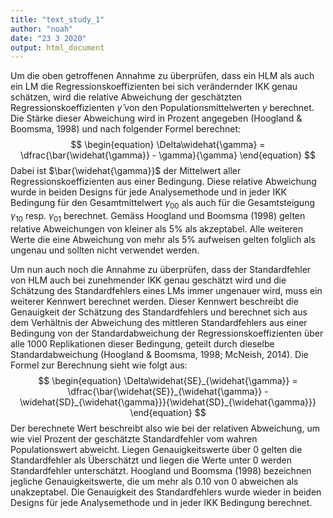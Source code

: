 ```yaml
---
title: "text_study_1"
author: "noah"
date: "23 3 2020"
output: html_document
---
```

Um die oben getroffenen Annahme zu überprüfen, dass ein HLM als auch ein LM die Regressionskoeffizienten bei sich verändernder IKK genau schätzen, wird die relative Abweichung der geschätzten Regressionskoeffizienten $\widehat{\gamma}$ von den Populationsmittelwerten $\gamma$ berechnet. Die Stärke dieser Abweichung wird in Prozent angegeben (Hoogland & Boomsma, 1998) und nach folgender Formel berechnet: 
$$
\begin{equation}
\Delta\widehat{\gamma} = \dfrac{\bar{\widehat{\gamma}} - \gamma}{\gamma}
\end{equation}
$$
Dabei ist $\bar{\widehat{\gamma}}$ der Mittelwert aller Regressionskoeffizienten aus einer Bedingung. Diese relative Abweichung wurde in beiden Designs für jede Analysemethode und in jeder IKK Bedingung für den Gesamtmittelwert $\gamma_{00}$ als auch für die Gesamtsteigung $\gamma_{10}$ resp. $\gamma_{01}$ berechnet. Gemäss Hoogland und Boomsma (1998) gelten relative Abweichungen von kleiner als 5% als akzeptabel. Alle weiteren Werte die eine Abweichung von mehr als 5% aufweisen gelten folglich als ungenau und sollten nicht verwendet werden.

Um nun auch noch die Annahme zu überprüfen, dass der Standardfehler von HLM auch bei zunehmender IKK genau geschätzt wird und die Schätzung des Standardfehlers eines LMs immer ungenauer wird, muss ein weiterer Kennwert berechnet werden. Dieser Kennwert beschreibt die Genauigkeit der Schätzung des Standardfehlers und berechnet sich aus dem Verhältnis der Abweichung des mittleren Standardfehlers aus einer Bedingung von der Standardabweichung der Regressionskoeffizienten über alle 1000 Replikationen dieser Bedingung, geteilt durch dieselbe Standardabweichung (Hoogland & Boomsma, 1998; McNeish, 2014). Die Formel zur Berechnung sieht wie folgt aus:
$$
\begin{equation}
\Delta\widehat{SE}_{\widehat{\gamma}} = \dfrac{\bar{\widehat{SE}}_{\widehat{\gamma}} - \widehat{SD}_{\widehat{\gamma}}}{\widehat{SD}_{\widehat{\gamma}}}
\end{equation}
$$
Der berechnete Wert beschreibt also wie bei der relativen Abweichung, um wie viel Prozent der geschätzte Standardfehler vom wahren Populationswert abweicht. Liegen Genauigkeitswerte über 0 gelten die Standardfehler als Überschätzt und liegen die Werte unter 0 werden Standardfehler unterschätzt.
Hoogland und Boomsma (1998) bezeichnen jegliche Genauigkeitswerte, die um mehr als 0.10 von 0 abweichen als unakzeptabel. Die Genauigkeit des Standardfehlers wurde wieder in beiden Designs für jede Analysemethode und in jeder IKK Bedingung berechnet.
